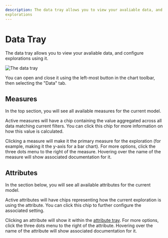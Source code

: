 ```yaml
---
description: The data tray allows you to view your avaliable data, and configure
explorations
---
```



# Data Tray

The data tray allows you to view your avaliable data, and configure
explorations using it.

![The data tray](/visualizing_data/data-tray.png)

You can open and close it using the left-most button in the chart toolbar,
then selecting the "Data" tab.

## Measures

In the top section, you will see all available measures for the current
model.

Active measures will have a chip containing the value aggregated across all
data matching current filters. You can click this chip for more information
on how this value is calculated.

Clicking a measure will make it the primary measure for the exploration
(for example, making it the y-axis for a bar chart). For more options, click
the three dots menu to the right of the measure. Hovering over the name of the
measure will show associated documentation for it.

## Attributes

In the section below, you will see all available attributes for the current
model.

Active attributes will have chips representing how the current exploration
is using the attribute. You can click this chip to further configure the
associated setting.

Clicking an attribute will show it within the
[attribute tray](/docs/visualizing-data/attribute-tray). For more options,
click the three dots menu to the right of the attribute. Hovering over the name
of the attribute will show associated documentation for it.
